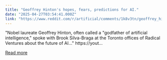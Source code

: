 ```yaml
---
title: "Geoffrey Hinton's hopes, fears, predictions for AI."
date: "2025-04-27T03:54:41.000Z"
link: "https://www.reddit.com/r/artificial/comments/1k8v3tn/geoffrey_hintons_hopes_fears_predictions_for_ai/"
---
```


"Nobel laureate Geoffrey Hinton, often called a "godfather of artificial intelligence," spoke with Brook Silva-Braga at the Toronto offices of Radical Ventures about the future of AI..."
 https://yout...

[Read more](https://www.reddit.com/r/artificial/comments/1k8v3tn/geoffrey_hintons_hopes_fears_predictions_for_ai/)

